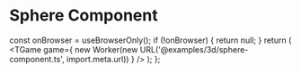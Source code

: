 # Sphere Component


  const onBrowser = useBrowserOnly();
  if (!onBrowser) {
    return null;
  }
  return (
    <TGame
      game={
        new Worker(new URL('@examples/3d/sphere-component.ts', import.meta.url))
      }
    />
  );
};

<Game />
